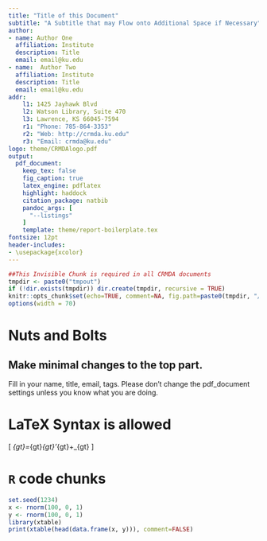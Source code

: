 ```yaml
---
title: "Title of this Document"
subtitle: "A Subtitle that may Flow onto Additional Space if Necessary"
author:
- name: Author One
  affiliation: Institute
  description: Title
  email: email@ku.edu
- name:  Author Two 
  affiliation: Institute
  description: Title
  email: email@ku.edu
addr:
    l1: 1425 Jayhawk Blvd
    l2: Watson Library, Suite 470
    l3: Lawrence, KS 66045-7594
    r1: "Phone: 785-864-3353"
    r2: "Web: http://crmda.ku.edu"
    r3: "Email: crmda@ku.edu"
logo: theme/CRMDAlogo.pdf
output: 
  pdf_document:
    keep_tex: false
    fig_caption: true
    latex_engine: pdflatex
    highlight: haddock
    citation_package: natbib
    pandoc_args: [
      "--listings"
    ]
    template: theme/report-boilerplate.tex
fontsize: 12pt
header-includes:
- \usepackage{xcolor}
---
```


```r
##This Invisible Chunk is required in all CRMDA documents
tmpdir <- paste0("tmpout")
if (!dir.exists(tmpdir)) dir.create(tmpdir, recursive = TRUE)
knitr::opts_chunk$set(echo=TRUE, comment=NA, fig.path=paste0(tmpdir, "/p-"))
options(width = 70)
```

\begin{abstract}
Please include abstract here
\end{abstract}


# Nuts and Bolts

## Make minimal changes to the top part.

Fill in your name, title, email, tags.  Please don't change the
pdf_document settings unless you know what you are doing.


# LaTeX Syntax is allowed

\[
\Sigma_{gt}=\Lambda_{gt}\Psi_{gt}\Lambda'_{gt}+\Theta_{gt}
\]

# `R` code chunks 

```r
set.seed(1234)
x <- rnorm(100, 0, 1)
y <- rnorm(100, 0, 1)
library(xtable)
print(xtable(head(data.frame(x, y))), comment=FALSE)
```

